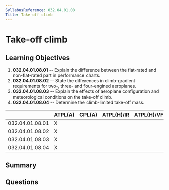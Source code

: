 ```yaml
---
SyllabusReference: 032.04.01.08
Title: Take-off climb
---
```


# Take-off climb

## Learning Objectives

1. **032.04.01.08.01** -- Explain the difference between the flat-rated and
   non-flat-rated part in performance charts.
2. **032.04.01.08.02** -- State the differences in climb-gradient requirements
   for two-, three- and four-engined aeroplanes.
3. **032.04.01.08.03** -- Explain the effects of aeroplane configuration and
   meteorological conditions on the take-off climb.
4. **032.04.01.08.04** -- Determine the climb-limited take-off mass.

|                 | ATPL(A) | CPL(A) | ATPL(H)/IR | ATPL(H)/VFR | CPL(H) | IR  | CBIR(A) |
| --------------- | ------- | ------ | ---------- | ----------- | ------ | --- | ------- |
| 032.04.01.08.01 | X       |        |            |             |        |     |         |
| 032.04.01.08.02 | X       |        |            |             |        |     |         |
| 032.04.01.08.03 | X       |        |            |             |        |     |         |
| 032.04.01.08.04 | X       |        |            |             |        |     |         |

## Summary

## Questions
